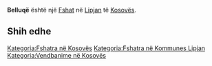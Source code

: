 {{Fshat në Kosovës
 | Emri                = Belluqë
| sqi_N_name = Belluqë
| sqi_N_FULL_NAME_RO = Belluqë
| sqi_N_FULL_NAME_ND_RO = Belluqe
| sqi_N_SORT_NAME_RG = BELLUQE
| sqi_N_FULL_NAME_RG = Belluqë
| sqi_N_FULL_NAME_ND_RG = Belluqe
| sqi_V_name = Beluqe
| sqi_V_FULL_NAME_RO = Beluqe
| sqi_V_FULL_NAME_ND_RO = Beluqe
| sqi_V_SORT_NAME_RG = BELUQE
| sqi_V_FULL_NAME_RG = Beluqe
| sqi_V_FULL_NAME_ND_RG = Beluqe
| srp_N_name = Beluće
| srp_N_FULL_NAME_RO = Beluće
| srp_N_FULL_NAME_ND_RO = Beluce
| srp_N_SORT_NAME_RG = BELUCE
| srp_N_FULL_NAME_RG = Beluće
| srp_N_FULL_NAME_ND_RG = Beluce
| srp_NS_name = Белуће
| srp_NS_FULL_NAME_RO = Белуће
| srp_NS_FULL_NAME_ND_RO = Белуће
| srp_NS_SORT_NAME_RG = БЕЛУЋЕ
| srp_NS_FULL_NAME_RG = Белуће
| srp_NS_FULL_NAME_ND_RG = Белуће

 | Emri (Rasa dhanore) = 
 | Figura              = 
 | Shteti              = Kosovo
 | Komuna              = Lipjan
 | Kodi postar         = 
 | Sipërfaqja          = 

 | Popullsia           = 

 | Regj. i popullsisë  = 
 | Dend. e popullsisë  = 
 | Faqja zyrtare       = 
 <!--- Koordinatat ----> 
 | Gjerësia            = 43.176944
 | Gjatësia            = 20.723333
 | Lartësia            = 
}}
'''Belluqë''' është një [[Fshat]] në [[Lipjan]] të [[Kosovës]].

<!-- == Gjeografia == -->
<!-- == Historia == -->
<!-- == Demografia == -->
== Shih edhe ==
{{Komuna Lipjan}}
{{Kosovo-Administrata-Cung}}

[[Kategoria:Fshatra në Kosovës]]
[[Kategoria:Fshatra në Kommunes Lipjan]]
[[Kategoria:Vendbanime në Kosovës]]